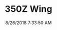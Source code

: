 ---
width: 2000
height: 1333
title: 350Z Wing
description: Adjustable Wing on a 350Z
date: 8/26/2018 7:33:50 AM
cameraMake: Sony
cameraModel: ILCE-7M2
lens: FE 55mm F1.8 ZA
settingsfStop: f/2
settingsISO: ISO 50
settingsShutter: 1/1600
settingsFocalLength: 55 mm
---